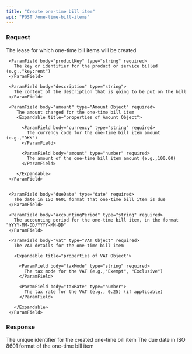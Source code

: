```yaml
---
title: "Create one-time bill item"
api: "POST /one-time-bill-items"
---
```


### Request

<ParamField body="leaseId" type="string" required>
  The lease for which one-time bill items will be created
</ParamField>

<ParamField body="oneTimeBillItem" type="One-time Bill Item" required>

  <Expandable title="properties of Billing Cycle Object">

     <ParamField body="productKey" type="string" required>
       The key or identifier for the product or service billed (e.g.,"key:rent")
     </ParamField>

     <ParamField body="description" type="string">
       The content of the description that is going to be put on the bill
     </ParamField>

     <ParamField body="amount" type="Amount Object" required>
        The amount charged for the one-time bill item
        <Expandable title="properties of Amount Object">

          <ParamField body="currency" type="string" required>
            The currency code for the one-time bill item amount (e.g.,"DKK")
          </ParamField>

          <ParamField body="amount" type="number" required>
            The amount of the one-time bill item amount (e.g.,100.00)
          </ParamField>

        </Expandable>
     </ParamField>


     <ParamField body="dueDate" type="date" required>
       The date in ISO 8601 format that one-time bill item is due
     </ParamField>

     <ParamField body="accountingPeriod" type="string" required>
       The accounting period for the one-time bill item, in the format "YYYY-MM-DD/YYYY-MM-DD"
     </ParamField>

     <ParamField body="vat" type="VAT Object" required>
       The VAT details for the one-time bill item

       <Expandable title="properties of VAT Object">

         <ParamField body="taxMode" type="string" required>
           The tax mode for the VAT (e.g.,"Exempt", "Exclusive")
         </ParamField>

         <ParamField body="taxRate" type="number">
           The tax rate for the VAT (e.g., 0.25) (if applicable)
         </ParamField>

       </Expandable>
     </ParamField>

  </Expandable>
</ParamField>

### Response

<ResponseField name="oneTimeBillItemId" type="string">
  The unique identifier for the created one-time bill item
</ResponseField>

<ResponseField name="dueDate" type="date">
  The due date in ISO 8601 format of the one-time bill item
</ResponseField>